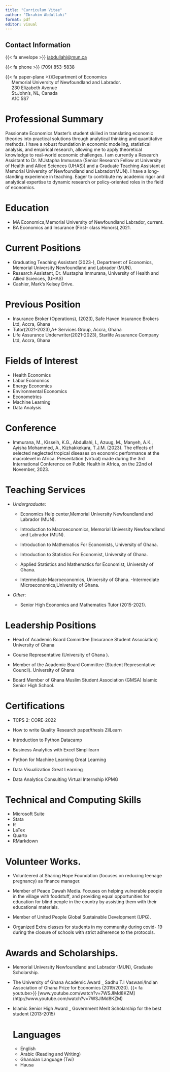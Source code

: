 ```yaml
---
title: "Curriculum Vitae"
author: "Ibrahim Abdullahi"
format: pdf
editor: visual
---
```


## Contact Information

{{< fa envelope >}} [iabdullahi\@mun.ca](mailto:iabdullahi@mun.ca)

{{< fa phone >}} (709) 853-5838

{{< fa paper-plane >}}Department of Economics\
     Memorial University of Newfoundland and Labrador.\
     230 Elizabeth Avenue\
     St.John's, NL, Canada\
     A1C 5S7

# Professional Summary

Passionate Economics Master's student skilled in translating economic theories into practical solutions through analytical thinking and quantitative methods. I have a robust foundation in economic modeling, statistical analysis, and empirical research, allowing me to apply theoretical knowledge to real-world economic challenges. I am currently a Research Assistant to Dr. MUstapha Immurana (Senior Research Fellow at University of Health and Allied Sciences (UHAS)) and a Graduate Teaching Assistant at Memorial University of Newfoundland and Labrador(MUN). I have a long-standing experience in teaching. Eager to contribute my academic rigor and analytical expertise to dynamic research or policy-oriented roles in the field of economics.

# Education

-   MA Economics,Memorial University of Newfoundland Labrador, current.
-   BA Economics and Insurance (First- class Honors),2021.

# Current Positions

-   Graduating Teaching Assistant (2023-), Department of Economics, Memorial University Newfoundland and Labrador (MUN).
-   Research Assistant, Dr. Mustapha Immurana, University of Health and Allied Sciences, (UHAS)
-   Cashier, Mark's Kelsey Drive.

# Previous Position

-   Insurance Broker (Operations), (2023), Safe Haven Insurance Brokers Ltd, Accra, Ghana
-   Tutor(2021-2023),A+ Services Group, Accra, Ghana
-   Life Assurance Underwriter(2021-2023), Starlife Assurance Company Ltd, Accra, Ghana

# Fields of Interest

-   Health Economics
-   Labor Economics
-   Energy Economics
-   Environmental Economics
-   Econometrics
-   Machine Learning
-   Data Analysis

# Conference

-   Immurana, M., Kisseih, K.G., Abdullahi, I., Azuug, M., Manyeh, A.K., Ayisha Mohammed, A., Kizhakkekara, T.J.M. (2023). The effects of selected neglected tropical diseases on economic performance at the macrolevel in Africa. Presentation (virtual) made during the 3rd International Conference on Public Health in Africa, on the 22nd of November, 2023.

# Teaching Services

-   *Undergraduate*:

    -   Economics Help center,Memorial University Newfoundland and Labrador (MUN).

    -   Introduction to Macroeconomics, Memorial University Newfoundland and Labrador (MUN).

    -   Introduction to Mathematics For Economists, University of Ghana.

    -   Introduction to Statistics For Economist, University of Ghana.

    -   Applied Statistics and Mathematics for Economist, University of Ghana.

    -   Intermediate Macroeconomics, University of Ghana. -Intermediate Microeconomics,University of Ghana.

-   *Other*:

    -   Senior High Economics and Mathematics Tutor (2015-2021).

# Leadership Positions

-   Head of Academic Board Committee (Insurance Student Association) University of Ghana

-   Course Representative (University of Ghana ).

-   Member of the Academic Board Committee (Student Representative Council). University of Ghana

-   Board Member of Ghana Muslim Student Association (GMSA) Islamic Senior High School.

# Certifications

-   TCPS 2: CORE-2022

-   How to write Quality Research paper/thesis ZilLearn

-   Introduction to Python Datacamp

-   Business Analytics with Excel Simplilearn

-   Python for Machine Learning Great Learning

-   Data Visualization Great Learning

-   Data Analytics Consulting Virtual Internship KPMG

# Technical and Computing Skills

-   Microsoft Suite
-   Stata
-   R
-   LaTex
-   Quarto
-   RMarkdown

# Volunteer Works.

-   Volunteered at Sharing Hope Foundation (focuses on reducing teenage pregnancy) as finance manager.

-   Member of Peace Dawah Media. Focuses on helping vulnerable people in the village with foodstuff, and providing equal opportunities for education for blind people in the country by assisting them with their educational materials.

-   Member of United People Global Sustainable Development (UPG).

-   Organized Extra classes for students in my community during covid- 19 during the closure of schools with strict adherence to the protocols.

# Awards and Scholarships.

-   Memorial University Newfoundland and Labrador (MUN), Graduate Scholarship.

-   The University of Ghana Academic Award \_ Sadhu T.I Vaswani/Indian Association of Ghana Prize for Economics (2019/2020). {{< fa youtube>}} \[www.youtube.com/watch?v=7WSJIMd8KZM\](http://www.youtube.com/watch?v=7WSJIMd8KZM)

-   Islamic Senior High Award \_ Government Merit Scholarship for the best student (2013-2015)

    # Languages

    -   English
    -   Arabic (Reading and Writing)
    -   Ghanaian Language (Twi)
    -   Hausa
